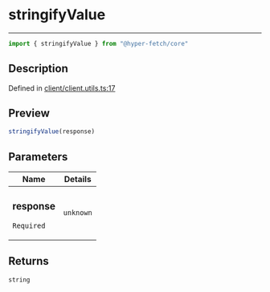 

# stringifyValue

<div class="api-docs__separator" data-reactroot="">

---

</div><div class="api-docs__import" data-reactroot="">

```ts
import { stringifyValue } from "@hyper-fetch/core"
```

</div><div class="api-docs__section">

## Description

</div><div class="api-docs__description"><span class="api-docs__do-not-parse">



</span></div><p class="api-docs__definition">

Defined in [client/client.utils.ts:17](https://github.com/BetterTyped/hyper-fetch/blob/c44d728f/packages/core/src/client/client.utils.ts#L17)

</p><div class="api-docs__section">

## Preview

</div><div class="api-docs__preview fn">

```ts
stringifyValue(response)
```

</div><div class="api-docs__section">

## Parameters

</div><div class="api-docs__parameters"><table><thead><tr><th>Name</th><th>Details</th></tr></thead><tbody><tr param-data="response"><td class="api-docs__param-name required">

### response 

`Required`

</td><td class="api-docs__param-type">

`unknown`

</td></tr></tbody></table></div><div class="api-docs__section">

## Returns

</div><div class="api-docs__returns">

```ts
string
```

</div>